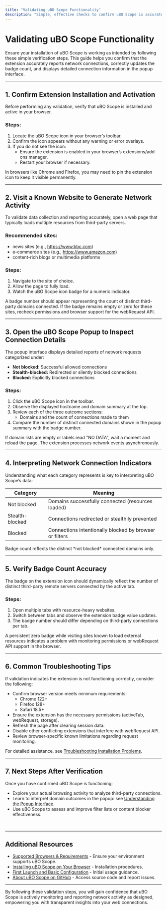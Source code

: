 ```yaml
---
title: "Validating uBO Scope Functionality"
description: "Simple, effective checks to confirm uBO Scope is accurately reporting connections and displaying badge counts. Guides users through visiting sites, reading the popup, and interpreting results to feel confident the extension is monitoring network requests as designed."
---
```


# Validating uBO Scope Functionality

Ensure your installation of uBO Scope is working as intended by following these simple verification steps. This guide helps you confirm that the extension accurately reports network connections, correctly updates the badge count, and displays detailed connection information in the popup interface.

---

## 1. Confirm Extension Installation and Activation

Before performing any validation, verify that uBO Scope is installed and active in your browser.

### Steps:

1. Locate the uBO Scope icon in your browser’s toolbar.
2. Confirm the icon appears without any warning or error overlays.
3. If you do not see the icon:
   - Ensure the extension is enabled in your browser’s extensions/add-ons manager.
   - Restart your browser if necessary.

<Tip>
In browsers like Chrome and Firefox, you may need to pin the extension icon to keep it visible permanently.
</Tip>

---

## 2. Visit a Known Website to Generate Network Activity

To validate data collection and reporting accurately, open a web page that typically loads multiple resources from third-party servers.

### Recommended sites:

- news sites (e.g., https://www.bbc.com)
- e-commerce sites (e.g., https://www.amazon.com)
- content-rich blogs or multimedia platforms

### Steps:

1. Navigate to the site of choice.
2. Allow the page to fully load.
3. Watch the uBO Scope icon badge for a numeric indicator.

<Check>
A badge number should appear representing the count of distinct third-party domains connected.
</Check>

<Warning>
If the badge remains empty or zero for these sites, recheck permissions and browser support for the webRequest API.
</Warning>

---

## 3. Open the uBO Scope Popup to Inspect Connection Details

The popup interface displays detailed reports of network requests categorized under:

- **Not blocked:** Successful allowed connections
- **Stealth-blocked:** Redirected or silently blocked connections
- **Blocked:** Explicitly blocked connections

### Steps:

1. Click the uBO Scope icon in the toolbar.
2. Observe the displayed hostname and domain summary at the top.
3. Review each of the three outcome sections:
   - Domains and the count of connections made to them
4. Compare the number of distinct connected domains shown in the popup summary with the badge number.

<Tip>
If domain lists are empty or labels read "NO DATA", wait a moment and reload the page. The extension processes network events asynchronously.
</Tip>

---

## 4. Interpreting Network Connection Indicators

Understanding what each category represents is key to interpreting uBO Scope’s data:

| Category        | Meaning                                               |
|-----------------|-------------------------------------------------------|
| Not blocked     | Domains successfully connected (resources loaded)      |
| Stealth-blocked | Connections redirected or stealthily prevented         |
| Blocked         | Connections intentionally blocked by browser or filters |

<Note>
Badge count reflects the distinct *not blocked* connected domains only.
</Note>

---

## 5. Verify Badge Count Accuracy

The badge on the extension icon should dynamically reflect the number of distinct third-party remote servers connected by the active tab.

### Steps:

1. Open multiple tabs with resource-heavy websites.
2. Switch between tabs and observe the extension badge value updates.
3. The badge number should differ depending on third-party connections per tab.

<Warning>
A persistent zero badge while visiting sites known to load external resources indicates a problem with monitoring permissions or webRequest API support in the browser.
</Warning>

---

## 6. Common Troubleshooting Tips

If validation indicates the extension is not functioning correctly, consider the following:

- Confirm browser version meets minimum requirements:
  - Chrome 122+
  - Firefox 128+
  - Safari 18.5+
- Ensure the extension has the necessary permissions (activeTab, webRequest, storage).
- Refresh the page after clearing session data.
- Disable other conflicting extensions that interfere with webRequest API.
- Review browser-specific known limitations regarding request monitoring.

For detailed assistance, see [Troubleshooting Installation Problems](../troubleshooting-validation/troubleshooting-install).

---

## 7. Next Steps After Verification

Once you have confirmed uBO Scope is functioning:

- Explore your actual browsing activity to analyze third-party connections.
- Learn to interpret domain outcomes in the popup: see [Understanding the Popup Interface](/guides/getting-started/understanding-the-popup).
- Use uBO Scope to assess and improve filter lists or content blocker effectiveness.

<br>

---

## Additional Resources

- [Supported Browsers & Requirements](/getting-started/setup-installation/prerequisites-browsers) - Ensure your environment supports uBO Scope.
- [Installing uBO Scope on Your Browser](/getting-started/setup-installation/installation-multiplatform) - Installation procedures.
- [First Launch and Basic Configuration](/getting-started/setup-installation/first-launch-evaluation) - Initial usage guidance.
- [About uBO Scope on GitHub](https://github.com/gorhill/uBO-Scope) - Access source code and report issues.


---

By following these validation steps, you will gain confidence that uBO Scope is actively monitoring and reporting network activity as designed, empowering you with transparent insights into your web connections.
